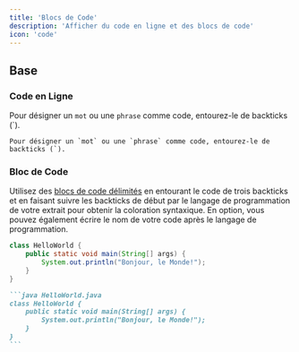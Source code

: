 ```yaml
---
title: 'Blocs de Code'
description: 'Afficher du code en ligne et des blocs de code'
icon: 'code'
---
```


## Base

### Code en Ligne

Pour désigner un `mot` ou une `phrase` comme code, entourez-le de backticks (`).

```
Pour désigner un `mot` ou une `phrase` comme code, entourez-le de backticks (`).
```

### Bloc de Code

Utilisez des [blocs de code délimités](https://www.markdownguide.org/extended-syntax/#fenced-code-blocks) en entourant le code de trois backticks et en faisant suivre les backticks de début par le langage de programmation de votre extrait pour obtenir la coloration syntaxique. En option, vous pouvez également écrire le nom de votre code après le langage de programmation.

```java HelloWorld.java
class HelloWorld {
    public static void main(String[] args) {
        System.out.println("Bonjour, le Monde!");
    }
}
```

````md
```java HelloWorld.java
class HelloWorld {
    public static void main(String[] args) {
        System.out.println("Bonjour, le Monde!");
    }
}
```
```` 